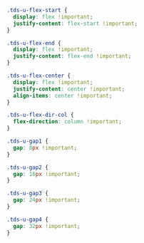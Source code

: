 <Meta title="Utilities/Utility Classes/Flex" />

```css
.tds-u-flex-start {
  display: flex !important;
  justify-content: flex-start !important;
}

.tds-u-flex-end {
  display: flex !important;
  justify-content: flex-end !important;
}

.tds-u-flex-center {
  display: flex !important;
  justify-content: center !important;
  align-items: center !important;
}

.tds-u-flex-dir-col {
  flex-direction: column !important;
}

.tds-u-gap1 {
  gap: 8px !important;
}

.tds-u-gap2 {
  gap: 16px !important;
}

.tds-u-gap3 {
  gap: 24px !important;
}

.tds-u-gap4 {
  gap: 32px !important;
}
```
